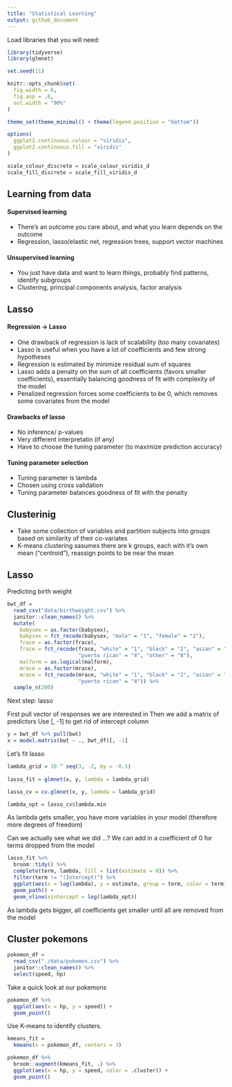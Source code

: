 ```yaml
---
title: "Statistical Learning"
output: github_document
---
```


Load libraries that you will need:

```r
library(tidyverse)
library(glmnet)

set.seed(11)

knitr::opts_chunk$set(
  fig.width = 6,
  fig.asp = .6,
  out.width = "90%"
)

theme_set(theme_minimal() + theme(legend.position = "bottom"))

options(
  ggplot2.continuous.colour = "viridis",
  ggplot2.continuous.fill = "viridis"
)

scale_colour_discrete = scale_colour_viridis_d
scale_fill_discrete = scale_fill_viridis_d
```

## Learning from data

#### Supervised learning
- There's an outcome you care about, and what you learn depends on the outcome
- Regression, lasso/elastic net, regression trees, support vector machines

#### Unsupervised learning
- You just have data and want to learn things, probably find patterns, identify subgroups
- Clustering, principal components analysis, factor analysis

## Lasso

#### Regression -> Lasso
- One drawback of regression is lack of scalability (too many covariates)
- Lasso is useful when you have a lot of coefficients and few strong hypotheses
- Regression is estimated by minimize residual sum of squares
- Lasso adds a penalty on the sum of all coefficients (favors smaller coefficients), essentially balancing goodness of fit with complexity of the model
- Penalized regression forces some coefficients to be 0, which removes some covariates from the model

#### Drawbacks of lasso
- No inference/ p-values
- Very different interpretatin (if any)
- Have to choose the tuning parameter (to maximize prediction accuracy)

#### Tuning parameter selection
- Tuning parameter is lambda
- Chosen using cross validation
- Tuning parameter balances goodness of fit with the penalty

## Clusterinig
- Take some collection of variables and partition subjects into groups based on similarity of their co-variates
- K-means clustering sasumes there are k groups, each with it's own mean ("centroid"), reassign points to be near the mean


## Lasso

Predicting birth weight

```r
bwt_df =
  read_csv("data/birthweight.csv") %>% 
  janitor::clean_names() %>%
  mutate(
    babysex = as.factor(babysex),
    babysex = fct_recode(babysex, "male" = "1", "female" = "2"),
    frace = as.factor(frace),
    frace = fct_recode(frace, "white" = "1", "black" = "2", "asian" = "3", 
                       "puerto rican" = "4", "other" = "8"),
    malform = as.logical(malform),
    mrace = as.factor(mrace),
    mrace = fct_recode(mrace, "white" = "1", "black" = "2", "asian" = "3", 
                       "puerto rican" = "4")) %>% 
  sample_n(200)
```

Next step: lasso

First pull vector of responses we are interested in
Then we add a matrix of predictors
Use [, -1] to get rid of intercept column
```r
y = bwt_df %>% pull(bwt)
x = model.matrix(bwt ~ ., bwt_df)[, -1]
```

Let's fit lasso

```r
lambda_grid = 10 ^ seq(3, -2, by = -0.1)
  
lasso_fit = glmnet(x, y, lambda = lambda_grid)

lasso_cv = cv.glmnet(x, y, lambda = lambda_grid)

lambda_opt = lasso_cv$lambda.min
```
As lambda gets smaller, you have more variables in your model (therefore more degrees of freedom)

Can we actually see what we did ...?
We can add in a coefficient of 0 for terms dropped from the model
```r
lasso_fit %>% 
  broom::tidy() %>% 
  complete(term, lambda, fill = list(estimate = 0)) %>% 
  filter(term != "(Intercept)") %>% 
  ggplot(aes(x = log(lambda), y = estimate, group = term, color = term)) +
  geom_path() +
  geom_vline(xintercept = log(lambda_opt))
```
As lambda gets bigger, all coefficients get smaller until all are removed from the model


## Cluster pokemons

```r
pokemon_df = 
  read_csv("./data/pokemon.csv") %>% 
  janitor::clean_names() %>% 
  select(speed, hp)
```

Take a quick look at our pokemons

```r
pokemon_df %>% 
  ggplot(aes(x = hp, y = speed)) +
  geom_point()
```

Use K-means to identify clusters.

```r
kmeans_fit =
  kmeans(x = pokemon_df, centers = 3)
```

```r
pokemon_df %>% 
  broom::augment(kmeans_fit, .) %>% 
  ggplot(aes(x = hp, y = speed, color = .cluster)) +
  geom_point()
```

